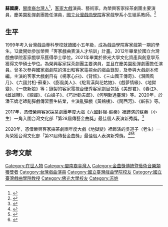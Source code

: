 '''蘇國慶'''{{BD|1989年|}}，[[閩南裔台灣人|閩南裔台灣人]]<ref>{{Cite web |url=http://www.hakkatv.org.tw/news/198078 |title=存档副本 |access-date=2021-04-28 |archive-date=2021-04-30 |archive-url=https://web.archive.org/web/20210430022018/http://www.hakkatv.org.tw/news/198078 |dead-url=no }}</ref>，[[客家大戲|客家大戲]]演員、藝術家。為榮興客家採茶劇團主要演員，慶美園亂彈劇團擔任演員，[[國立台灣戲曲學院|國立台灣戲曲學院]]客家戲學系小生組系教師。<ref>{{cite web |author1=客家新聞 |title=河洛人學客家戲曲 蘇國慶入圍傳藝金曲獎 |url=http://www.hakkatv.org.tw/news/203149 |website=客家電視 |accessdate=2021-03-01}}</ref>

==生平==
1999年考入台灣戲曲專科學校就讀國小五年級，成為戲曲學院客家戲第一期的學生。12歲開始參加榮興「客家戲曲表演人才培訓」計畫。2012年畢業於國立台灣戲曲學院客家戲學系獲得學士學位。2021年畢業於佛光大學文化資產與創意學系獲得文學碩士學位。為榮興客家採茶劇團主要演員，並且在慶美園亂彈劇團擔任演員。曾多次參與國家戲劇院的演出和客家電視台的戲曲錄製，及參與大戲劇本修編。主演的客家大戲劇目有《楊家心臼》、《背叛》、《三山國王傳奇》、《潛園風月》、《六國封相-蘇秦》、《膨風美人》、《駝背漢與花姑娘》、《戲夢情緣》、《地獄變》、《一夜新娘》等；錄製的客家電視台優秀客家劇目包括《美郎君》、《春江》、《雌雄鞭》、《貂蟬》、《白娘子》、《巧計勸夫郎》、《何明勳過臺灣》等。2020年，於潘玉嬌老師亂彈戲傳習藝生結業，主演亂彈戲《黃鶴樓》、《鬧西河》、《斬影》等。

2017年，憑借榮興客家採茶劇團年度大戲《六國封相-蘇秦》裡飾演的蘇秦（小生）一角入圍台灣文化部「第28屆傳藝金曲獎」最佳個人表演新秀獎。<ref>{{cite web |author1=中時新聞網 |title=傳藝金曲獎 苗栗團隊入圍5項 |url=https://movies.yahoo.com.tw/article/%E5%82%B3%E8%97%9D%E9%87%91%E6%9B%B2%E7%8D%8E-%E8%8B%97%E6%A0%97%E5%9C%98%E9%9A%8A%E5%85%A5%E5%9C%8D5%E9%A0%85-215006089.html |accessdate=2021-02-27}}</ref>

2020年，憑借榮興客家採茶劇團年度大戲《地獄變》裡飾演的吳道子（老生）一角榮獲台灣文化部「第31屆傳藝金曲獎」最佳個人表演新秀獎。<ref>{{cite web |title=第31屆傳藝金曲獎最佳個人表演新秀獎-蘇國慶 |url=https://www.youtube.com/watch?v=8dOyQGzqSgI&t=142s |accessdate=2021-08-06}}</ref><ref>{{cite web |author1=中國時報 |title=用戲曲學客語 蘇國慶入圍金曲獎 |url=https://www.chinatimes.com/newspapers/20200915000492-260115?chdtv |accessdate=2021-02-26 |archive-date=2020-09-18 |archive-url=https://web.archive.org/web/20200918071550/https://www.chinatimes.com/newspapers/20200915000492-260115?chdtv |dead-url=no }}</ref><ref>{{cite web |author1=聯合報 |title=第31屆傳藝金曲獎贏家 榮興客家劇團奪3獎 |url=https://udn.com/news/story/12660/4961582 |accessdate=2021-02-27 |archive-date=2021-02-27 |archive-url=https://web.archive.org/web/20210227193113/https://udn.com/news/story/12660/4961582 |dead-url=no }}</ref>

==参考文献==
{{reflist}}

[[Category:在世人物|Category:在世人物]]
[[Category:閩南裔臺灣人|Category:閩南裔臺灣人]]
[[Category:金曲獎傳統暨藝術音樂類獲獎者|Category:金曲獎傳統暨藝術音樂類獲獎者]]
[[Category:台灣戲曲演員|Category:台灣戲曲演員]]
[[Category:國立臺灣戲曲學院校友|Category:國立臺灣戲曲學院校友]]
[[Category:國立臺灣戲曲學院教授|Category:國立臺灣戲曲學院教授]]
[[Category:佛光大學校友|Category:佛光大學校友]]
[[Category:苏姓|Category:苏姓]]